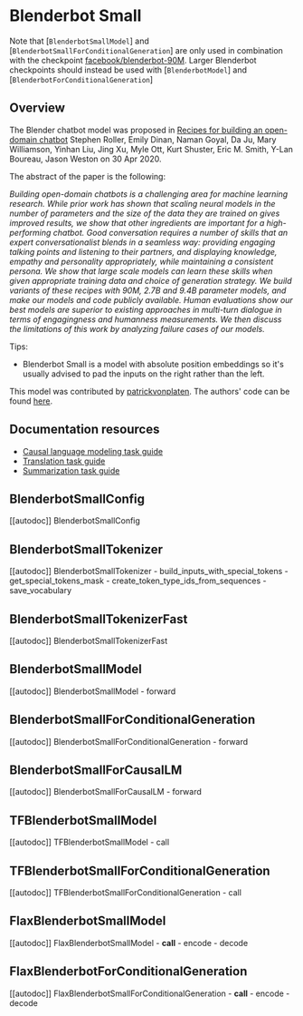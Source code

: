<!--Copyright 2020 The HuggingFace Team. All rights reserved.

Licensed under the Apache License, Version 2.0 (the "License"); you may not use this file except in compliance with
the License. You may obtain a copy of the License at

http://www.apache.org/licenses/LICENSE-2.0

Unless required by applicable law or agreed to in writing, software distributed under the License is distributed on
an "AS IS" BASIS, WITHOUT WARRANTIES OR CONDITIONS OF ANY KIND, either express or implied. See the License for the
specific language governing permissions and limitations under the License.
-->

# Blenderbot Small

Note that [`BlenderbotSmallModel`] and
[`BlenderbotSmallForConditionalGeneration`] are only used in combination with the checkpoint
[facebook/blenderbot-90M](https://huggingface.co/facebook/blenderbot-90M). Larger Blenderbot checkpoints should
instead be used with [`BlenderbotModel`] and
[`BlenderbotForConditionalGeneration`]

## Overview

The Blender chatbot model was proposed in [Recipes for building an open-domain chatbot](https://arxiv.org/pdf/2004.13637.pdf) Stephen Roller, Emily Dinan, Naman Goyal, Da Ju, Mary Williamson, Yinhan Liu,
Jing Xu, Myle Ott, Kurt Shuster, Eric M. Smith, Y-Lan Boureau, Jason Weston on 30 Apr 2020.

The abstract of the paper is the following:

*Building open-domain chatbots is a challenging area for machine learning research. While prior work has shown that
scaling neural models in the number of parameters and the size of the data they are trained on gives improved results,
we show that other ingredients are important for a high-performing chatbot. Good conversation requires a number of
skills that an expert conversationalist blends in a seamless way: providing engaging talking points and listening to
their partners, and displaying knowledge, empathy and personality appropriately, while maintaining a consistent
persona. We show that large scale models can learn these skills when given appropriate training data and choice of
generation strategy. We build variants of these recipes with 90M, 2.7B and 9.4B parameter models, and make our models
and code publicly available. Human evaluations show our best models are superior to existing approaches in multi-turn
dialogue in terms of engagingness and humanness measurements. We then discuss the limitations of this work by analyzing
failure cases of our models.*

Tips:

- Blenderbot Small is a model with absolute position embeddings so it's usually advised to pad the inputs on the right rather than
  the left.

This model was contributed by [patrickvonplaten](https://huggingface.co/patrickvonplaten). The authors' code can be
found [here](https://github.com/facebookresearch/ParlAI).

## Documentation resources

- [Causal language modeling task guide](./tasks/language_modeling)
- [Translation task guide](./tasks/translation)
- [Summarization task guide](./tasks/summarization)

## BlenderbotSmallConfig

[[autodoc]] BlenderbotSmallConfig

## BlenderbotSmallTokenizer

[[autodoc]] BlenderbotSmallTokenizer
    - build_inputs_with_special_tokens
    - get_special_tokens_mask
    - create_token_type_ids_from_sequences
    - save_vocabulary

## BlenderbotSmallTokenizerFast

[[autodoc]] BlenderbotSmallTokenizerFast

## BlenderbotSmallModel

[[autodoc]] BlenderbotSmallModel
    - forward

## BlenderbotSmallForConditionalGeneration

[[autodoc]] BlenderbotSmallForConditionalGeneration
    - forward

## BlenderbotSmallForCausalLM

[[autodoc]] BlenderbotSmallForCausalLM
    - forward

## TFBlenderbotSmallModel

[[autodoc]] TFBlenderbotSmallModel
    - call

## TFBlenderbotSmallForConditionalGeneration

[[autodoc]] TFBlenderbotSmallForConditionalGeneration
    - call

## FlaxBlenderbotSmallModel

[[autodoc]] FlaxBlenderbotSmallModel
    - __call__
    - encode
    - decode

## FlaxBlenderbotForConditionalGeneration

[[autodoc]] FlaxBlenderbotSmallForConditionalGeneration
    - __call__
    - encode
    - decode
